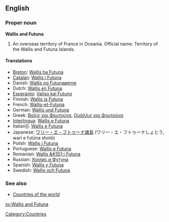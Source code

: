 ==English==
===Proper noun===
'''Wallis and Futuna'''

#An overseas territory of France in Oceania. Official name: Territory of the Wallis and Futuna Islands.

====Translations====
*[[Breton]]: [[Wallis ha Futuna]]
*[[Catalan]]: [[Wallis i Futuna]]
*Danish: [[Wallis og Futunaøerne]]
*Dutch: [[Wallis en Futuna]]
*[[Esperanto]]: [[Valiso kaj Futuno]]
*Finnish: [[Wallis ja Futuna]]
*French: [[Wallis-et-Futuna]]
*German: [[Wallis und Futuna]]
*Greek: [[Βαλίς και Φουτούνα]], [[Ουάλλις και Φουτούνα]]
*[[Interlingua]]: [[Wallis e Futuna]]
*Italian]]: [[Wallis e Futuna]]
*Japanese: [[ワリー・エ・フトゥーナ諸島]] (ワリー・エ・フトゥーナしょとう, warī e futūna shotō)
*Polish: [[Wallis i Futuna]]
*Portuguese: [[Wallis e Futuna]]
*Romanian: [[Wallis &#351;i Futuna]]
*Russian: [[Уоллис и Футуна]]
*Spanish: [[Wallis y Futuna]]
*Swedish: [[Wallis och Futuna]]

===See also===
*[[Countries of the world]]

[[sv:Wallis and Futuna]]

[[Category:Countries]]